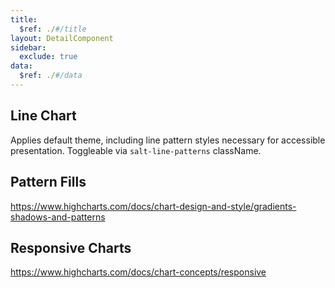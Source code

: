 ```yaml
---
title:
  $ref: ./#/title
layout: DetailComponent
sidebar:
  exclude: true
data:
  $ref: ./#/data
---
```


<HighchartsThemeProvider>

## Line Chart

Applies default theme, including line pattern styles necessary for accessible presentation. Toggleable via `salt-line-patterns` className.

<LivePreview componentName="highcharts-theme" exampleName="LineChart" />

## Pattern Fills

https://www.highcharts.com/docs/chart-design-and-style/gradients-shadows-and-patterns

</HighchartsThemeProvider>

## Responsive Charts

https://www.highcharts.com/docs/chart-concepts/responsive

